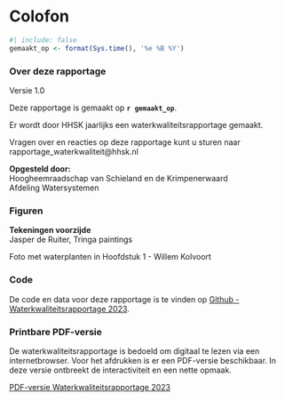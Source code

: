 # Colofon {#sec-colofon .unnumbered}

```r
#| include: false
gemaakt_op <- format(Sys.time(), '%e %B %Y')
```

### Over deze rapportage

Versie 1.0

Deze rapportage is gemaakt op **`r gemaakt_op`**.

Er wordt door HHSK jaarlijks een waterkwaliteitsrapportage gemaakt.

Vragen over en reacties op deze rapportage kunt u sturen naar rapportage_waterkwaliteit\@hhsk.nl

**Opgesteld door:**\
Hoogheemraadschap van Schieland en de Krimpenerwaard</br>Afdeling Watersystemen

### Figuren

**Tekeningen voorzijde**\
Jasper de Ruiter, Tringa paintings

Foto met waterplanten in Hoofdstuk 1 - Willem Kolvoort

### Code

De code en data voor deze rapportage is te vinden op [Github - Waterkwaliteitsrapportage 2023](https://github.com/HHSK-wkl/wklrap_2023).

### Printbare PDF-versie

De waterkwaliteitsrapportage is bedoeld om digitaal te lezen via een internetbrowser. Voor het afdrukken is er een PDF-versie beschikbaar. In deze versie ontbreekt de interactiviteit en een nette opmaak.

[PDF-versie Waterkwaliteitsrapportage 2023](https://www.schielandendekrimpenerwaard.nl/kaart/waterkwaliteit/waterkwaliteitsrapportages/wklrap_2023/waterkwaliteitsrapportage_2023_hhsk.pdf)